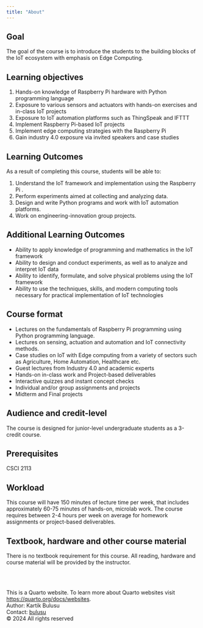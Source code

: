 ```yaml
---
title: "About"
---
```

## Goal 
The goal of the course is to introduce the students to the building blocks of the IoT ecosystem with emphasis on Edge Computing. 

## Learning objectives
1. Hands-on knowledge of Raspberry Pi hardware with Python programming language 
2. Exposure to various sensors and actuators with hands-on exercises and in-class IoT projects
3. Exposure to IoT automation platforms such as ThingSpeak and IFTTT
4. Implement Raspberry Pi-based IoT projects 
5. Implement edge computing strategies with the Raspberry Pi
6. Gain industry 4.0 exposure via invited speakers and case studies
 
## Learning Outcomes
As a result of completing this course, students will be able to:

1. Understand the IoT framework and implementation using the Raspberry Pi	.
2. Perform experiments aimed at collecting and analyzing data.
3. Design and write Python programs and work with IoT automation platforms.
4. Work on engineering-innovation group projects.

## Additional Learning Outcomes
- Ability to apply knowledge of programming and mathematics in the IoT framework
- Ability to design and conduct experiments, as well as to analyze and interpret IoT data
- Ability to identify, formulate, and solve physical problems using the IoT framework
- Ability to use the techniques, skills, and modern computing tools necessary for practical implementation of IoT technologies
 

## Course format 
- Lectures on the fundamentals of Raspberry Pi programming using Python programming language. 
- Lectures on sensing, actuation and automation and IoT connectivity methods. 
- Case studies on IoT with Edge computing from a variety of sectors such as Agriculture, Home Automation, Healthcare etc.
- Guest lectures from Industry 4.0 and academic experts
- Hands-on in-class work and Project-based deliverables
- Interactive quizzes and instant concept checks
- Individual and/or group assignments and projects
- Midterm and Final projects

## Audience and credit-level
The course is designed for junior-level undergraduate students as a 3-credit course. 

## Prerequisites
CSCI 2113 

## Workload
This course will have 150 minutes of lecture time per week, that includes approximately 60-75 minutes of hands-on, microlab work. The course requires between 2-4 hours per week on average for homework assignments or project-based deliverables.

## Textbook, hardware and other course material
There is no textbook requirement for this course. All reading, hardware and course material will be provided by the instructor.

<br><br>
<footer>
  <p>This is a Quarto website. To learn more about Quarto websites visit <https://quarto.org/docs/websites>.<br>
  Author: Kartik Bulusu<br>
  Contact: <a href="mailto:bulusu@gwu.edu">bulusu</a><br>
  &copy; 2024 All rights reserved</p>
</footer>